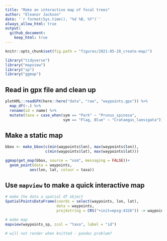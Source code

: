 ```yaml
---
title: "Make an interactive map of focal trees"
author: "Eleanor Jackson"
date: '`r format(Sys.time(), "%d %B, %Y")`'
always_allow_html: true
output: 
  github_document:
    keep_html: true
---
```

```r
knitr::opts_chunk$set(fig.path = "figures/2021-05-28_create-map/")
```

```r
library("tidyverse")
library("mapview")
library("sp")
library("ggmap")
```

## Read in gpx file and clean up

```r
plotKML::readGPX(here::here("data", "raw", "waypoints.gpx")) %>%
  map_df(~.) %>%
  rename(id = name) %>%
  mutate(taxa = case_when(sym == "Park" ~ "Prunus_spinosa",
                          sym == "Flag, Blue" ~ "Crataegus_laevigata")) -> waypoints
```

## Make a static map

```r
bbox <- make_bbox(c(min(waypoints$lon), max(waypoints$lon)), 
                  c(min(waypoints$lat), max(waypoints$lat)))

ggmap(get_map(bbox, source = "osm", messaging = FALSE))+
  geom_point(data = waypoints, 
           aes(lon, lat, colour = taxa))
```

## Use `mapview` to make a quick interactive map

```r
# make the data a spatial df object 
SpatialPointsDataFrame(coords = select(waypoints, lon, lat), 
                       data = waypoints, 
                       proj4string = CRS("+init=epsg:4326")) -> waypoints_sp

# make map
mapview(waypoints_sp, zcol = "taxa", label = "id")

# will not render when knitted - pandoc problem?
```
